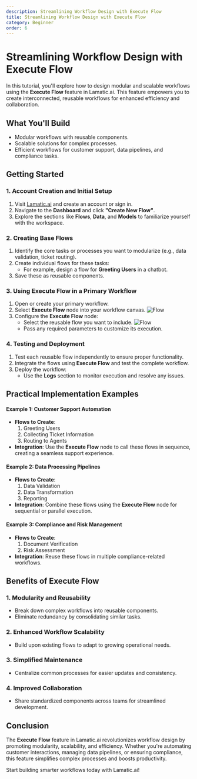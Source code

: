```yaml
---
description: Streamlining Workflow Design with Execute Flow
title: Streamlining Workflow Design with Execute Flow
category: Beginner
order: 6
---
```


# Streamlining Workflow Design with Execute Flow

In this tutorial, you'll explore how to design modular and scalable workflows using the **Execute Flow** feature in Lamatic.ai. This feature empowers you to create interconnected, reusable workflows for enhanced efficiency and collaboration.

## What You'll Build
- Modular workflows with reusable components.
- Scalable solutions for complex processes.
- Efficient workflows for customer support, data pipelines, and compliance tasks.

## Getting Started

<Steps>

### 1. Account Creation and Initial Setup
1. Visit [Lamatic.ai](https://lamatic.ai/) and create an account or sign in.
1. Navigate to the **Dashboard** and click **"Create New Flow"**.
1. Explore the sections like **Flows**, **Data**, and **Models** to familiarize yourself with the workspace.

### 2. Creating Base Flows
1. Identify the core tasks or processes you want to modularize (e.g., data validation, ticket routing).
1. Create individual flows for these tasks:
   - For example, design a flow for **Greeting Users** in a chatbot.
1. Save these as reusable components.

### 3. Using Execute Flow in a Primary Workflow
1. Open or create your primary workflow.
1. Select **Execute Flow** node into your workflow canvas.
    ![Flow](./img/execute-flow/selection.png)
1. Configure the **Execute Flow** node:
   - Select the reusable flow you want to include.
   ![Flow](./img/execute-flow/use.png)
   - Pass any required parameters to customize its execution.

### 4. Testing and Deployment
1. Test each reusable flow independently to ensure proper functionality.
2. Integrate the flows using **Execute Flow** and test the complete workflow.
3. Deploy the workflow:
   - Use the **Logs** section to monitor execution and resolve any issues.

</Steps>

## Practical Implementation Examples

#### Example 1: Customer Support Automation
- **Flows to Create**:
  1. Greeting Users
  2. Collecting Ticket Information
  3. Routing to Agents
- **Integration**:
  Use the **Execute Flow** node to call these flows in sequence, creating a seamless support experience.

#### Example 2: Data Processing Pipelines
- **Flows to Create**:
  1. Data Validation
  2. Data Transformation
  3. Reporting
- **Integration**:
  Combine these flows using the **Execute Flow** node for sequential or parallel execution.

#### Example 3: Compliance and Risk Management
- **Flows to Create**:
  1. Document Verification
  2. Risk Assessment
- **Integration**:
  Reuse these flows in multiple compliance-related workflows.


## Benefits of Execute Flow

### 1. Modularity and Reusability
- Break down complex workflows into reusable components.
- Eliminate redundancy by consolidating similar tasks.

### 2. Enhanced Workflow Scalability
- Build upon existing flows to adapt to growing operational needs.

### 3. Simplified Maintenance
- Centralize common processes for easier updates and consistency.

### 4. Improved Collaboration
- Share standardized components across teams for streamlined development.

## Conclusion
The **Execute Flow** feature in Lamatic.ai revolutionizes workflow design by promoting modularity, scalability, and efficiency. Whether you're automating customer interactions, managing data pipelines, or ensuring compliance, this feature simplifies complex processes and boosts productivity.

Start building smarter workflows today with Lamatic.ai!
